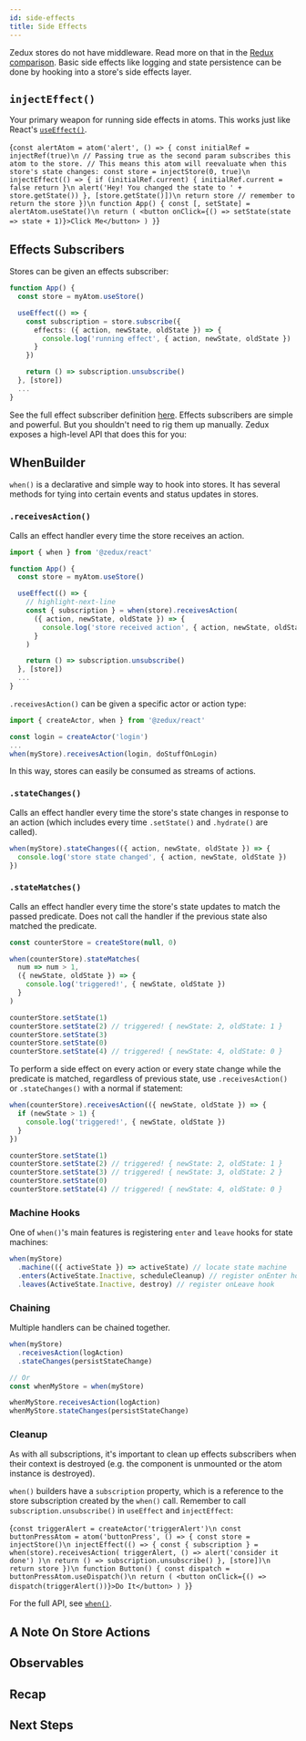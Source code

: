 ```yaml
---
id: side-effects
title: Side Effects
---
```



Zedux stores do not have middleware. Read more on that in the [Redux comparison](TODO:link). Basic side effects like logging and state persistence can be done by hooking into a store's side effects layer.

## `injectEffect()`

Your primary weapon for running side effects in atoms. This works just like React's [`useEffect()`](https://reactjs.org/docs/hooks-reference.html#useeffect).

<LiveEditor resultVar="App">{`
const alertAtom = atom('alert', () => {
  const initialRef = injectRef(true)\n
  // Passing true as the second param subscribes this atom to the store.
  // This means this atom will reevaluate when this store's state changes:
  const store = injectStore(0, true)\n
  injectEffect(() => {
    if (initialRef.current) {
      initialRef.current = false
      return
    }\n
    alert('Hey! You changed the state to ' + store.getState())
  }, [store.getState()])\n
  return store // remember to return the store
})\n
function App() {
  const [, setState] = alertAtom.useState()\n
  return (
    <button onClick={() => setState(state => state + 1)}>Click Me</button>
  )
}
`}</LiveEditor>

## Effects Subscribers

Stores can be given an effects subscriber:

```ts
function App() {
  const store = myAtom.useStore()

  useEffect(() => {
    const subscription = store.subscribe({
      effects: ({ action, newState, oldState }) => {
        console.log('running effect', { action, newState, oldState })
      }
    })

    return () => subscription.unsubscribe()
  }, [store])
  ...
}
```

See the full effect subscriber definition [here](TODO:link). Effects subscribers are simple and powerful. But you shouldn't need to rig them up manually. Zedux exposes a high-level API that does this for you:

## WhenBuilder

`when()` is a declarative and simple way to hook into stores. It has several methods for tying into certain events and status updates in stores.

### `.receivesAction()`

Calls an effect handler every time the store receives an action.

```ts
import { when } from '@zedux/react'

function App() {
  const store = myAtom.useStore()

  useEffect(() => {
    // highlight-next-line
    const { subscription } = when(store).receivesAction(
      ({ action, newState, oldState }) => {
        console.log('store received action', { action, newState, oldState })
      }
    )

    return () => subscription.unsubscribe()
  }, [store])
  ...
}
```

`.receivesAction()` can be given a specific actor or action type:

```ts
import { createActor, when } from '@zedux/react'

const login = createActor('login')
...
when(myStore).receivesAction(login, doStuffOnLogin)
```

In this way, stores can easily be consumed as streams of actions.

### `.stateChanges()`

Calls an effect handler every time the store's state changes in response to an action (which includes every time `.setState()` and `.hydrate()` are called).

```ts
when(myStore).stateChanges(({ action, newState, oldState }) => {
  console.log('store state changed', { action, newState, oldState })
})
```

### `.stateMatches()`

Calls an effect handler every time the store's state updates to match the passed predicate. Does not call the handler if the previous state also matched the predicate.

```ts
const counterStore = createStore(null, 0)

when(counterStore).stateMatches(
  num => num > 1,
  ({ newState, oldState }) => {
    console.log('triggered!', { newState, oldState })
  }
)

counterStore.setState(1)
counterStore.setState(2) // triggered! { newState: 2, oldState: 1 }
counterStore.setState(3)
counterStore.setState(0)
counterStore.setState(4) // triggered! { newState: 4, oldState: 0 }
```

To perform a side effect on every action or every state change while the predicate is matched, regardless of previous state, use `.receivesAction()` or `.stateChanges()` with a normal if statement:

```ts
when(counterStore).receivesAction(({ newState, oldState }) => {
  if (newState > 1) {
    console.log('triggered!', { newState, oldState })
  }
})

counterStore.setState(1)
counterStore.setState(2) // triggered! { newState: 2, oldState: 1 }
counterStore.setState(3) // triggered! { newState: 3, oldState: 2 }
counterStore.setState(0)
counterStore.setState(4) // triggered! { newState: 4, oldState: 0 }
```

### Machine Hooks

One of `when()`'s main features is registering `enter` and `leave` hooks for state machines:

```ts
when(myStore)
  .machine(({ activeState }) => activeState) // locate state machine
  .enters(ActiveState.Inactive, scheduleCleanup) // register onEnter hook
  .leaves(ActiveState.Inactive, destroy) // register onLeave hook
```

### Chaining

Multiple handlers can be chained together.

```ts
when(myStore)
  .receivesAction(logAction)
  .stateChanges(persistStateChange)

// Or
const whenMyStore = when(myStore)

whenMyStore.receivesAction(logAction)
whenMyStore.stateChanges(persistStateChange)
```

### Cleanup

As with all subscriptions, it's important to clean up effects subscribers when their context is destroyed (e.g. the component is unmounted or the atom instance is destroyed).

`when()` builders have a `subscription` property, which is a reference to the store subscription created by the `when()` call. Remember to call `subscription.unsubscribe()` in `useEffect` and `injectEffect`:

<LiveEditor resultVar="Button">{`
const triggerAlert = createActor('triggerAlert')\n
const buttonPressAtom = atom('buttonPress', () => {
  const store = injectStore()\n
  injectEffect(() => {
    const { subscription } = when(store).receivesAction(
      triggerAlert,
      () => alert('consider it done')
    )\n
    return () => subscription.unsubscribe()
  }, [store])\n
  return store
})\n
function Button() {
  const dispatch = buttonPressAtom.useDispatch()\n
  return (
    <button onClick={() => dispatch(triggerAlert())}>Do It</button>
  )
}
`}</LiveEditor>

For the full API, see [`when()`](TODO:link).

## A Note On Store Actions



## Observables



## Recap



## Next Steps

